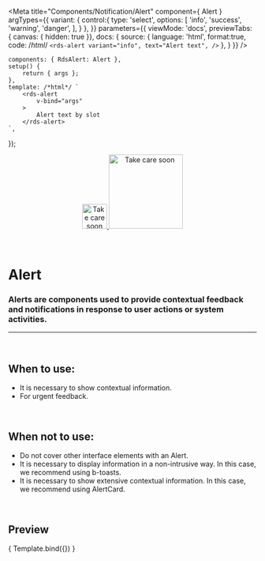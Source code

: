 
<Meta
	title="Components/Notification/Alert"
	component={ Alert }
	argTypes={{
		variant: {
			control:{
				type: 'select',
				options: [
					'info',
					'success',
					'warning',
					'danger',
				],
			}
		},
	}}
	parameters={{
		viewMode: 'docs',
		previewTabs: { canvas: { hidden: true }},
		docs: {
			source: {
				language: 'html',
				format:true,
				code: /*html*/ 
`<rds-alert
	variant="info",
	text="Alert text",
/>`
			},
		}
	}}
/>

	components: { RdsAlert: Alert },
	setup() {
		return { args };
	},
	template: /*html*/ `
		<rds-alert
			v-bind="args" 
		>
			Alert text by slot
		</rds-alert>
	`,
});

<div align="center" style={{display: 'flex'}}>
    <a href="https://rahulaher.netlify.app">
        <img src="../../../public/img/logo/glyph-black-colored.svg" alt="Take care soon" width="50" />
        <img src="../../../public/img/logo/word-black-colored.svg" alt="Take care soon" width="150" />
    </a>
</div>

<br />
<br />

# Alert

### Alerts are components used to provide contextual feedback and notifications in response to user actions or system activities.

---
<br />

## When to use:
- It is necessary to show contextual information.
- For urgent feedback.

<br />

## When not to use:
- Do not cover other interface elements with an Alert.
- It is necessary to display information in a non-intrusive way. In this case, we recommend using b-toasts.
- It is necessary to show extensive contextual information. In this case, we recommend using AlertCard.

<br />

## Preview

<Canvas>
	<Story
		name="Alert"
		args={{
			variant: 'info',
			text: 'Alert Text',
		}}
	>
		{ Template.bind({}) }
	</Story>
</Canvas>

<ArgsTable story="Alert" />